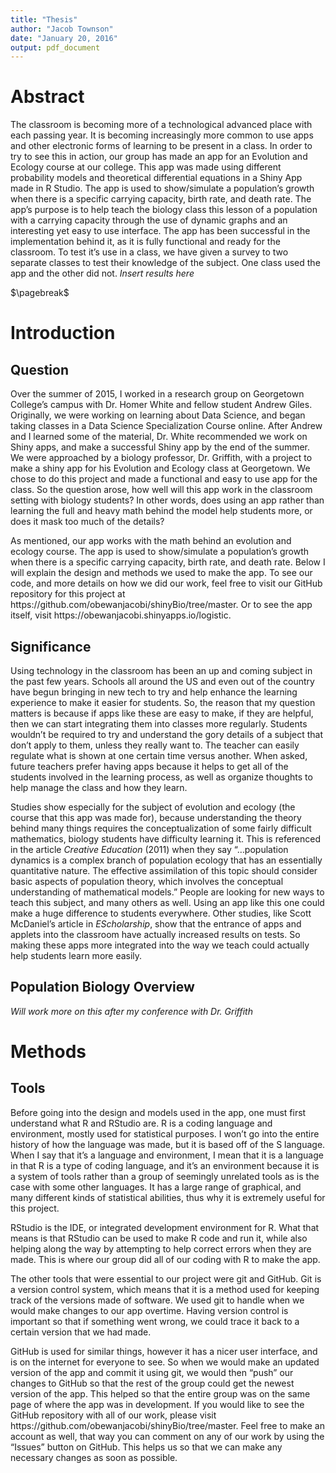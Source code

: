 ```yaml
---
title: "Thesis"
author: "Jacob Townson"
date: "January 20, 2016"
output: pdf_document
---
```


# Abstract

The classroom is becoming more of a technological advanced place with each passing year. It is becoming increasingly more common to use apps and other electronic forms of learning to be present in a class. In order to try to see this in action, our group has made an app for an Evolution and Ecology course at our college. This app was made using different probability models and theoretical differential equations in a Shiny App made in R Studio. The app is used to show/simulate a population's growth when there is a specific carrying capacity, birth rate, and death rate. The app's purpose is to help teach the biology class this lesson of a population with a carrying capacity through the use of dynamic graphs and an interesting yet easy to use interface. The app has been successful in the implementation behind it, as it is fully functional and ready for the classroom. To test it's use in a class, we have given a survey to two separate classes to test their knowledge of the subject. One class used the app and the other did not. *Insert results here*

$\pagebreak$

# Introduction

## Question

Over the summer of 2015, I worked in a research group on Georgetown College's campus with Dr. Homer White and fellow student Andrew Giles. Originally, we were working on learning about Data Science, and began taking classes in a Data Science Specialization Course online. After Andrew and I learned some of the material, Dr. White recommended we work on Shiny apps, and make a successful Shiny app by the end of the summer. We were approached by a biology professor, Dr. Griffith, with a project to make a shiny app for his Evolution and Ecology class at Georgetown. We chose to do this project and made a functional and easy to use app for the class. So the question arose, how well will this app work in the classroom setting with biology students? In other words, does using an app rather than learning the full and heavy math behind the model help students more, or does it mask too much of the details?

As mentioned, our app works with the math behind an evolution and ecology course. The app is used to show/simulate a population's growth when there is a specific carrying capacity, birth rate, and death rate. Below I will explain the design and methods we used to make the app. To see our code, and more details on how we did our work, feel free to visit our GitHub repository for this project at https://github.com/obewanjacobi/shinyBio/tree/master. Or to see the app itself, visit https://obewanjacobi.shinyapps.io/logistic.

## Significance

Using technology in the classroom has been an up and coming subject in the past few years. Schools all around the US and even out of the country have begun bringing in new tech to try and help enhance the learning experience to make it easier for students. So, the reason that my question matters is because if apps like these are easy to make, if they are helpful, then we can start integrating them into classes more regularly. Students wouldn't be required to try and understand the gory details of a subject that don't apply to them, unless they really want to. The teacher can easily regulate what is shown at one certain time versus another. When asked, future teachers prefer having apps because it helps to get all of the students involved in the learning process, as well as organize thoughts to help manage the class and how they learn.

Studies show especially for the subject of evolution and ecology (the course that this app was made for), because understanding the theory behind many things requires the conceptualization of some fairly difficult mathematics, biology students have difficulty learning it. This is referenced in the article *Creative Education* (2011) when they say "...population dynamics is a complex branch of population ecology that has an essentially quantitative nature. The effective assimilation of this topic should consider basic aspects of population theory, which involves the conceptual understanding of mathematical models." People are looking for new ways to teach this subject, and many others as well. Using an app like this one could make a huge difference to students everywhere. Other studies, like Scott McDaniel's article in *EScholarship*, show that the entrance of apps and applets into the classroom have actually increased results on tests. So making these apps more integrated into the way we teach could actually help students learn more easily.

## Population Biology Overview

*Will work more on this after my conference with Dr. Griffith*

# Methods

## Tools

Before going into the design and models used in the app, one must first understand what R and RStudio are. R is a coding language and environment, mostly used for statistical purposes. I won't go into the entire history of how the language was made, but it is based off of the S language. When I say that it's a language and environment, I mean that it is a language in that R is a type of coding language, and it's an environment because it is a system of tools rather than a group of seemingly unrelated tools as is the case with some other languages. It has a large range of graphical, and many different kinds of statistical abilities, thus why it is extremely useful for this project.

RStudio is the IDE, or integrated development environment for R. What that means is that RStudio can be used to make R code and run it, while also helping along the way by attempting to help correct errors when they are made. This is where our group did all of our coding with R to make the app. 

The other tools that were essential to our project were git and GitHub. Git is a version control system, which means that it is a method used for keeping track of the versions made of software. We used git to handle when we would make changes to our app overtime. Having version control is important so that if something went wrong, we could trace it back to a certain version that we had made. 

GitHub is used for similar things, however it has a nicer user interface, and is on the internet for everyone to see. So when we would make an updated version of the app and commit it using git, we would then "push" our changes to GitHub so that the rest of the group could get the newest version of the app. This helped so that the entire group was on the same page of where the app was in development. If you would like to see the GitHub repository with all of our work, please visit https://github.com/obewanjacobi/shinyBio/tree/master. Feel free to make an account as well, that way you can comment on any of our work by using the "Issues" button on GitHub. This helps us so that we can make any necessary changes as soon as possible.









